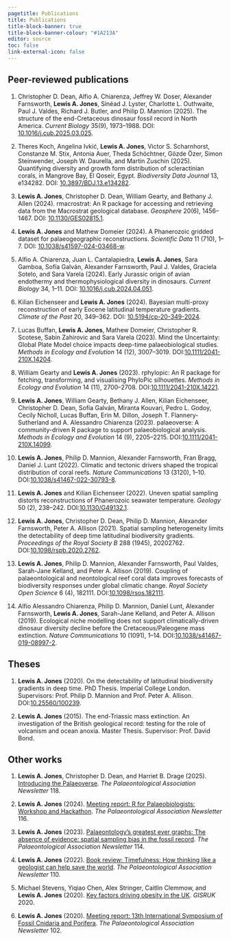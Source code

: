 ```yaml
---
pagetitle: Publications
title: Publications
title-block-banner: true
title-block-banner-colour: "#1A213A"
editor: source
toc: false
link-external-icon: false
---
```


## **Peer-reviewed publications**

1. Christopher D. Dean, Alfio A. Chiarenza, Jeffrey W. Doser, Alexander Farnsworth, **Lewis A. Jones**, Sin&eacute;ad J. Lyster, Charlotte L. Outhwaite, Paul J. Valdes, Richard J. Butler, and Philip D. Mannion (2025). The structure of the end-Cretaceous dinosaur fossil record in North America. *Current Biology* 35(9), 1973&ndash;1988. DOI: [10.1016/j.cub.2025.03.025](https://doi.org/10.1016/j.cub.2025.03.025).

2. Theres Koch, Angelina Ivki&cacute;, **Lewis A. Jones**, Victor S. Scharnhorst, Constanze M. Stix, Antonia Auer, Theda Sch&ouml;chtner, G&ouml;zde &Ouml;zer, Simon Steinwender, Joseph W. Daurella, and Martin Zuschin (2025). Quantifying diversity and growth form distribution of scleractinian corals, in Mangrove Bay, El Qoseir, Egypt. *Biodiversity Data Journal* 13, e134282. DOI: [10.3897/BDJ.13.e134282](https://doi.org/10.3897/BDJ.13.e134282).

3. **Lewis A. Jones**, Christopher D. Dean, William Gearty, and Bethany J. Allen (2024). rmacrostrat: An R package for accessing and retrieving data from the Macrostrat geological database. *Geosphere* 20(6), 1456&ndash;1467. DOI: [10.1130/GES02815.1](https://doi.org/10.1130/GES02815.1).

4. **Lewis A. Jones** and Mathew Domeier (2024). A Phanerozoic gridded dataset for palaeogeographic reconstructions. *Scientific Data* 11 (710), 1&ndash;7. DOI: [10.1038/s41597-024-03468-w](https://doi.org/10.1038/s41597-024-03468-w).

5.	Alfio A. Chiarenza, Juan L. Cantalapiedra, **Lewis A. Jones**, Sara Gamboa, Sofía Galván, Alexander Farnsworth, Paul J. Valdes, Graciela Sotelo, and Sara Varela (2024). Early Jurassic origin of avian endothermy and thermophysiological diversity in dinosaurs. *Current Biology* 34, 1&ndash;11. DOI: [10.1016/j.cub.2024.04.051](https://doi.org/10.1016/j.cub.2024.04.051).

6.	Kilian Eichenseer and **Lewis A. Jones** (2024). Bayesian multi-proxy reconstruction of early Eocene latitudinal temperature gradients. *Climate of the Past* 20, 349&ndash;362. DOI: [10.5194/cp-20-349-2024](https://doi.org/10.5194/cp-20-349-2024).

7.  Lucas Buffan, **Lewis A. Jones**, Mathew Domeier, Christopher R. Scotese, Sabin Zahirovic and Sara Varela (2023). Mind the Uncertainty: Global Plate Model choice impacts deep-time palaeobiological studies. *Methods in Ecology and Evolution* 14 (12), 3007&ndash;3019. DOI:[10.1111/2041-210X.14204](https://doi.org/10.1111/2041-210X.14204).

8.  William Gearty and **Lewis A. Jones** (2023). rphylopic: An R package for fetching, transforming, and visualising PhyloPic silhouettes. *Methods in Ecology and Evolution* 14 (11), 2700&ndash;2708. DOI:[10.1111/2041-210X.14221](https://doi.org/10.1111/2041-210X.14221).

9.  **Lewis A. Jones**, William Gearty, Bethany J. Allen, Kilian Eichenseer, Christopher D. Dean, Sofía Galván, Miranta Kouvari, Pedro L. Godoy, Cecily Nicholl, Lucas Buffan, Erin M. Dillon, Joseph T. Flannery-Sutherland and A. Alessandro Chiarenza (2023). palaeoverse: A community-driven R package to support palaeobiological analysis. *Methods in Ecology and Evolution* 14 (9), 2205&ndash;2215. DOI:[10.1111/2041-210X.14099](https://doi.org/10.1111/2041-210X.14099).

10.  **Lewis A. Jones**, Philip D. Mannion, Alexander Farnsworth, Fran Bragg, Daniel J. Lunt (2022). Climatic and tectonic drivers shaped the tropical distribution of coral reefs. *Nature Communications* 13 (3120), 1&ndash;10. DOI:[10.1038/s41467-022-30793-8](https://doi.org/10.1038/s41467-022-30793-8).

11.  **Lewis A. Jones** and Kilian Eichenseer (2022). Uneven spatial sampling distorts reconstructions of Phanerozoic seawater temperature. *Geology* 50 (2), 238&ndash;242. DOI:[10.1130/G49132.1](https://doi.org/10.1130/G49132.1).

12.  **Lewis A. Jones**, Christopher D. Dean, Philip D. Mannion, Alexander Farnsworth, Peter A. Allison (2021). Spatial sampling heterogeneity limits the detectability of deep time latitudinal biodiversity gradients. *Proceedings of the Royal Society B* 288 (1945), 20202762. DOI:[10.1098/rspb.2020.2762](https://doi.org/10.1098/rspb.2020.2762).

13.  **Lewis A. Jones**, Philip D. Mannion, Alexander Farnsworth, Paul Valdes, Sarah-Jane Kelland, and Peter A. Allison (2019). Coupling of palaeontological and neontological reef coral data improves forecasts of biodiversity responses under global climatic change. *Royal Society Open Science* 6 (4), 182111. DOI:[10.1098/rsos.182111](https://doi.org/10.1098/rsos.182111).

14.  Alfio Alessandro Chiarenza, Philip D. Mannion, Daniel Lunt, Alexander Farnsworth, **Lewis A. Jones**, Sarah-Jane Kelland, and Peter A. Allison (2019). Ecological niche modelling does not support climatically-driven dinosaur diversity decline before the Cretaceous/Paleogene mass extinction. *Nature Communications* 10 (1091), 1&ndash;14. DOI:[10.1038/s41467-019-08997-2](https://doi.org/10.1038/s41467-019-08997-2).

## **Theses**

1.  **Lewis A. Jones** (2020). On the detectability of latitudinal biodiversity gradients in deep time. PhD Thesis. Imperial College London. Supervisors: Prof. Philip D. Mannion and Prof. Peter A. Allison. DOI:[10.25560/100239](https://spiral.imperial.ac.uk/handle/10044/1/100239).

2.  **Lewis A. Jones** (2015). The end-Triassic mass extinction. An investigation of the British geological record: testing for the role of volcanism and ocean anoxia. Master Thesis. Supervisor: Prof. David Bond.

## **Other works**

1. **Lewis A. Jones**, Christopher D. Dean, and Harriet B. Drage (2025). [Introducing the Palaeoverse](https://www.palass.org/publications/newsletter/archive/118/newsletter-no-118). *The Palaeontological Association Newsletter* 118.

2. **Lewis A. Jones** (2024). [Meeting report: R for Palaeobiologists: Workshop and Hackathon](https://www.palass.org/publications/newsletter/archive/116/newsletter-no-116). *The Palaeontological Association Newsletter* 116.

3.  **Lewis A. Jones** (2023). [Palaeontology’s greatest ever graphs: The absence of evidence: spatial sampling bias in the fossil record](https://www.palass.org/publications/newsletter/archive/114/newsletter-no-114). *The Palaeontological Association Newsletter* 114.

4.  **Lewis A. Jones** (2022). [Book review: Timefulness: How thinking like a geologist can help save the world](https://www.palass.org/publications/newsletter/archive/110/newsletter-no-110). *The Palaeontological Association Newsletter* 110.

5.  Michael Stevens, Yiqiao Chen, Alex Stringer, Caitlin Clemmow, and **Lewis A. Jones** (2020). [Key factors driving obesity in the UK](https://drive.google.com/file/d/1MHWMo_bC1pw-hVEddibDvxsinlOK0Tjh/view). *GISRUK* 2020.

6.  **Lewis A. Jones** (2020). [Meeting report: 13th International Symposium of Fossil Cnidaria and Porifera](https://www.palass.org/sites/default/files/media/publications/newsletters/number_102/number_102.pdf). *The Palaeontological Association Newsletter* 102.